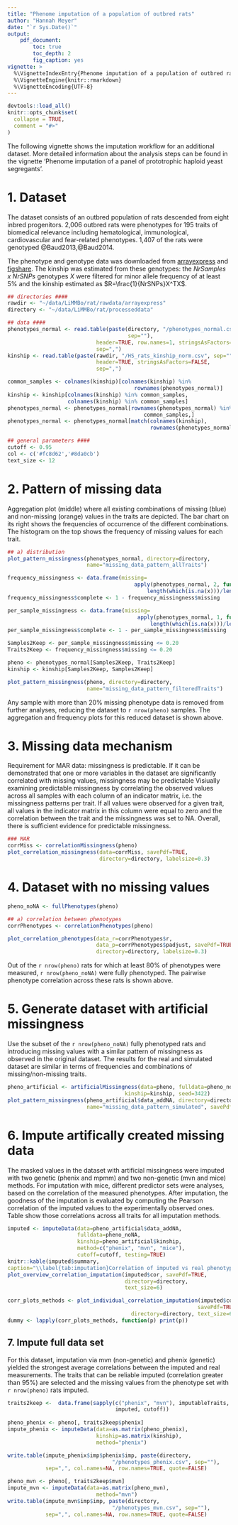 ```yaml
---
title: "Phenome imputation of a population of outbred rats"
author: "Hannah Meyer"
date: "`r Sys.Date()`"
output:    
    pdf_document:
        toc: true
        toc_depth: 2
        fig_caption: yes
vignette: >
  %\VignetteIndexEntry{Phenome imputation of a population of outbred rats}
  %\VignetteEngine{knitr::rmarkdown}
  %\VignetteEncoding{UTF-8}
---
```


```r
devtools::load_all()
knitr::opts_chunk$set(
  collapse = TRUE,
  comment = "#>"
)
```
The following vignette shows the imputation workflow for an additional dataset.
More detailed information about the analysis steps can be found in the vignette
'Phenome imputation of a panel of prototrophic haploid yeast segregants'. 

# 1. Dataset
The dataset consists of an outbred population of rats descended from eight 
inbred progenitors. 2,006 outbred rats were phenotypes for 195 traits of 
biomedical relevance including hematological, immunological, cardiovascular and 
fear-related phenotypes. 1,407 of the rats were genotyped @Baud2013,@Baud2014.

The phenotype and genotype data was downloaded from [arrayexpress](https://www.ebi.ac.uk/arrayexpress/experiments/E-MTAB-2332/) and [figshare](http://dx.doi.org/10.6084/m9.figshare.943485 (2014).).
The kinship was estimated from these genotypes: the *NrSamples x NrSNPs* genotypes $X$ were filtered for minor allele
frequency of at least 5\% and the kinship estimated as $R=\frac{1}{NrSNPs}X^TX$.

```r
## directories ####
rawdir <- "~/data/LiMMBo/rat/rawdata/arrayexpress"
directory <- "~/data/LiMMBo/rat/processeddata"

## data ####
phenotypes_normal <- read.table(paste(directory, "/phenotypes_normal.csv", 
                                      sep=""), 
                            header=TRUE, row.names=1, stringsAsFactors=FALSE, 
                            sep=",")
kinship <- read.table(paste(rawdir, "/HS_rats_kinship_norm.csv", sep=""), 
                            header=TRUE, stringsAsFactors=FALSE, 
                            sep=",")

common_samples <- colnames(kinship)[colnames(kinship) %in% 
                                        rownames(phenotypes_normal)]
kinship <- kinship[colnames(kinship) %in% common_samples,
                   colnames(kinship) %in% common_samples]
phenotypes_normal <- phenotypes_normal[rownames(phenotypes_normal) %in% 
                                           common_samples,]
phenotypes_normal <- phenotypes_normal[match(colnames(kinship), 
                                             rownames(phenotypes_normal)),]

## general parameters ####
cutoff <- 0.95
col <- c('#fc8d62','#8da0cb')
text_size <- 12
```


# 2. Pattern of missing data 
Aggregation plot (middle) where all existing combinations of missing (blue) and non-missing (orange) values in the traits are depicted. The bar chart on its right shows the frequencies of occurrence of the different combinations. The histogram on the top shows the frequency of missing values for each trait.

```r
## a) distribution
plot_pattern_missingness(phenotypes_normal, directory=directory,
                         name="missing_data_pattern_allTraits")

frequency_missingness <- data.frame(missing=
                                        apply(phenotypes_normal, 2, function(x)
                                            length(which(is.na(x)))/length(x)))
frequency_missingness$complete <- 1 - frequency_missingness$missing

per_sample_missingness <- data.frame(missing=
                                         apply(phenotypes_normal, 1, function(x) 
                                             length(which(is.na(x)))/length(x)))
per_sample_missingness$complete <- 1 - per_sample_missingness$missing
```

```r
Samples2Keep <- per_sample_missingness$missing <= 0.20
Traits2Keep <- frequency_missingness$missing <= 0.20

pheno <- phenotypes_normal[Samples2Keep, Traits2Keep]
kinship <- kinship[Samples2Keep, Samples2Keep]

plot_pattern_missingness(pheno, directory=directory,
                         name="missing_data_pattern_filteredTraits")
```

Any sample with more than 20\% missing phenotype data is removed from further analyses, reducing the dataset to `r nrow(pheno)` samples. The aggregation and frequency plots for this reduced dataset is shown above.


# 3. Missing data mechanism
Requirement for MAR data: missingness is predictable. If it can be demonstrated that one or more variables in the dataset are significantly correlated with missing values, missingness may be predictable
Visiually examining predictable missingness by correlating the observed values across all samples with each column of an indicator matrix, i.e. the missingness patterns per trait. If all values were observed for a given trait, all values in the indicator matrix in this column were equal to zero and the correlation between the trait and the missingness was set to NA. Overall, there is sufficient evidence for predictable missingness.

```r
### MAR
corrMiss <- correlationMissingness(pheno)
plot_correlation_missingness(data=corrMiss, savePdf=TRUE,
                             directory=directory, labelsize=0.3)
```


# 4. Dataset with no missing values
```r
pheno_noNA <- fullPhenotypes(pheno)

## a) correlation between phenotypes 
corrPhenotypes <- correlationPhenotypes(pheno)

plot_correlation_phenotypes(data_r=corrPhenotypes$r, 
                            data_p=corrPhenotypes$padjust, savePdf=TRUE,
                            directory=directory, labelsize=0.3)
```

Out of the  `r nrow(pheno)` rats for which at least 80\% of phenotypes were measured, `r nrow(pheno_noNA)` were fully phenotyped. The pairwise phenotype correlation across these rats is shown above.

# 5. Generate dataset with artificial missingness
Use the subset of the `r nrow(pheno_noNA)` fully phenotyped rats and introducing missing values with a similar pattern of missingness as observed in the original dataset. The results for the real and simulated  dataset are similar in terms of frequencies and combinations of missing/non-missing traits.

```r
pheno_artificial <- artificialMissingness(data=pheno, fulldata=pheno_noNA,
                                     kinship=kinship, seed=3422)
plot_pattern_missingness(pheno_artificial$data_addNA, directory=directory,
                         name="missing_data_pattern_simulated", savePdf=TRUE)

```

# 6. Impute artifically created missing data ####
The masked values in the dataset with artificial missingness were imputed with two genetic (phenix and mpmm) and two non-genetic (mvn and mice) methods. For imputation with mice, different predictor sets were analyses, based on the correlation of the measured phenotypes. After imputation, the goodness of the imputation is evaluated by computing the Pearson correlation of the imputed values to the experimentally observed ones. Table \ref{tab:imputation} show those correlations across all traits for all imputation methods.

```r
imputed <- imputeData(data=pheno_artificial$data_addNA, 
                      fulldata=pheno_noNA,
                      kinship=pheno_artificial$kinship,
                      method=c("phenix", "mvn", "mice"),
                      cutoff=cutoff, testing=TRUE)
knitr::kable(imputed$summary, 
caption="\\label{tab:imputation}Correlation of imputed vs real phenotype values")
plot_overview_correlation_imputation(imputed$cor, savePdf=TRUE,
                                     directory=directory,
                                     text_size=6)
```

```r

corr_plots_methods <- plot_individual_correlation_imputation(imputed$cor, 
                                                            savePdf=TRUE,
                                       directory=directory, text_size=6)
dummy <- lapply(corr_plots_methods, function(p) print(p))
```


## 7. Impute full data set
For this dataset, imputation via mvn (non-genetic) and phenix (genetic) yielded the
strongest average correlations between the imputed and real measurements. The traits that can be reliable imputed (correlation greater than 95\%) are selected and the missing values from the phenotype set with `r nrow(pheno)` rats imputed.

```r
traits2keep <-  data.frame(sapply(c("phenix", "mvn"), imputableTraits, 
                                  imputed, cutoff))
        
pheno_phenix <- pheno[, traits2keep$phenix]
impute_phenix <- imputeData(data=as.matrix(pheno_phenix), 
                            kinship=as.matrix(kinship),
                            method="phenix")

write.table(impute_phenix$imp$phenix$imp, paste(directory, 
                                 "/phenotypes_phenix.csv", sep=""), 
            sep=",", col.names=NA, row.names=TRUE, quote=FALSE)

pheno_mvn <- pheno[, traits2keep$mvn]
impute_mvn <- imputeData(data=as.matrix(pheno_mvn), 
                            method="mvn")
write.table(impute_mvn$imp$imp, paste(directory, 
                                 "/phenotypes_mvn.csv", sep=""), 
            sep=",", col.names=NA, row.names=TRUE, quote=FALSE)

```